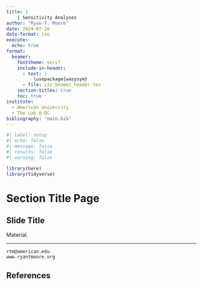 ```yaml
---
title: | 
    | Sensitivity Analyses
author: "Ryan T. Moore"
date: 2024-07-16
date-format: iso
execute: 
  echo: true
format: 
  beamer:
    fonttheme: serif
    include-in-header:
      - text: | 
          \usepackage{wasysym} 
      - file: zzz_beamer_header.tex
    section-titles: true
    toc: true
institute:
  - American University
  - The Lab @ DC
bibliography: "main.bib"
---
```


```r
#| label: setup
#| echo: false
#| message: false
#| results: false
#| warning: false

library(here)
library(tidyverse)
```

# Section Title Page

## Slide Title

Material.

<!-- Include a PDF/PNG/... -->
<!-- ![](figs/myfig.pdf){fig-align="center" height=80%} -->

<!-- Include PDFs in columns -->
<!-- \includegraphics[width=2in]{figs/myfig1.pdf} -->
<!-- \includegraphics[width=2in]{figs/myfig2.pdf} -->

***

\huge

\begin{center}
Thanks! 
\end{center}

\vspace{5mm}

\large

\center
`rtm@american.edu`  
`www.ryantmoore.org`  

## References {.allowframebreaks}

\footnotesize

